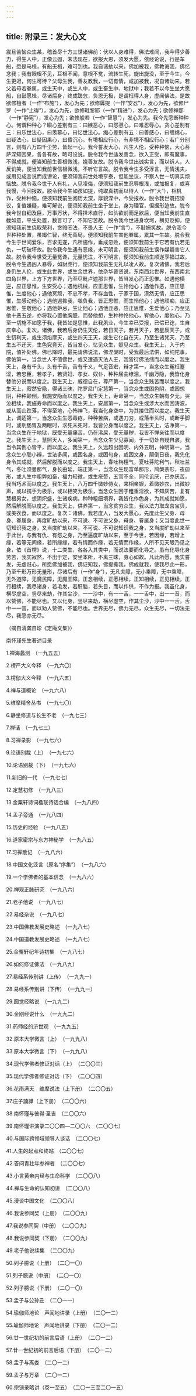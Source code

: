 ```yaml
---
---
---
```

title: 附录三：发大心文
---




震旦苦恼众生某，稽首尽十方三世诸佛前：伏以人身难得，佛法难闻，我今得少善力，得生人中，正像云遐，末法现在，欲报大恩，须发大愿，依经论说，行是车船，愿是马楫，有船无楫，难可到也。我自诸劫以来，佛加被我，佛教诲我，佛忆念我；我有眼根不见，耳根不闻，意根不觉，流转生死，旋出旋没，至于今生，今生更迟，何生可待？父母生我，善友教我，一切有情，咸加被我，况自诸劫来，若父若母若眷属，或生天中，或生人中，或生畜生中、地狱中；我若不以今生坐大愿船，自鼓愿楫，尽诸后身，终成蹉忽，负恩无极，是谓枉得人身，虚闻佛法。是故欲修檀者（一作“布施”），发心为先；欲修羼提（一作“安忍”），发心为先，欲修尸罗（一作“止得”），发心为先，欲修毗黎耶（一作“精进”），发心为先；欲修禅那（一作“静宪”），发心为先；欲修般若（一作“智慧”），发心为先。我今先愿断种种心。何谓种种心？瞋心差别有三：曰嫉恶心，曰怨懑心，曰难忍辱心。贪心差别有三：曰乐世法心，曰羡慕心，曰忆世法心。痴心差别有五：曰善感心，曰缠绵心，曰疑法心，曰疑因果心，曰昏沉心。有境相应行心，有非境不相应行心；若广分别言，则有八万四千尘劳，皆起一心。我今誓发大心，凡生人伦，受种种恼，大心菩萨深知因果，各各有故，略可设说。脱令我今世适发善念，欲入正受，即有魔事，不得成就，便当知前生善根微浅，娆善友故。脱令我今世出诚实言，而以诉人，人反讥笑，便当知我前世信根微浅，不听它言故。脱令我今生多受浮言，无情浅夫，或用见成言说而成谤论，便须知我前世处境亨泰，但能坐议，不察人世一切真实烦恼故。脱令我今世于人有礼，人见凌侮，便须知我前生忍辱根浅，或加报复，或喜我慢，今回报故。脱令我今生如孩如提，纯取真初而以待人（一作“大”），相机诈，受种种恼，便须知我前生阅历太深，厚貌深中，今受报故。脱令我世既招谤议，复值嫌疑，难可解说，便须知我前生坐于堂上，身为理官，但据形迹故。脱令我今世自细及巨，万事万状，不得择术直行，如头欲前而足欲后，便当知我前生直截如意，平生处置，数言可了，不知它苦故。脱令我今世进身坎坷，横见贬抑，便须知我前生侥取荣利，贪赂罔法，不畏人王（一作“言”），不耻姗笑故。脱令我今世种种处置，虽竭仁智，终无善局，便须知我前生害他眷属，累其一生故。脱令我今生于世间爱乐，百求无遂，凡所施作，垂成忽败，便须知我前生于它若有仇若无仇，一切破坏故。脱令我今生遇有恶缘，未可明言，便须知我前生误作媒翳害它人故。脱令我今世受无量冤谗，无量忧泣，不可明言，便须知我前生顺遂享福过故。脱令今生遇凶人暴辱，如豺虎行，便须知我前生无礼以凌人故。复次诸佛，我若后身仍生人伦，或生此世界，或生余世界，依杂华普贤说，东南西北世界，东西南北四角世界，上方下方世界，乃至尽毗卢遮那世界，皆当发心而正思惟。如遇他横逆，应正思惟，生安受心；遇他机械，应正思惟，生怜他心；遇他作恶，应正思惟，生度他心；遇他冥顽，不忠不孝，不存血性，于家于国，漠然无情，应正思惟，生感动他心；遇他遏抑我，噬负我，皆正思惟，而生怜他心；遇他顽痴，应正思惟，生敬他心；遇他妒忌，生让他心；遇他丑恶，应正思惟，生爱他心；乃至见他十恶五逆，亦将我心置他胸臆，而替他想，生种种怜他心，宥他心，度他心，乃至一切施不如愿于我，我皆如是思惟，此我夙业，今生幸已受报，已偿已讫，生自庆幸心。复次，诸佛，我若后身仍生天伦，若日天子，若月天子，若星辰天子，或生忉利天，或生须焰摩天，或生四天王天，或生它化自在天，乃至生诸梵天，乃至生五不还天，生色究竟天，皆当发心，忆见众生，照见众生。我生天上，入于内院，值补处佛，佛已降时，最先请佛说法，佛涅槃时，受我最后法供，如纯陀事，佛佑第一，当念世人不值佛世，或又遭遇灭法人王，我皆衍佛法绪而以度之。我生天上，身有千头，头有千舌，舌有千义，气足音宏，辩才第一，当念众生冤枉蹇涩，若忠臣，若孝子，若贤妇、孝女、奴仆，种种屈曲缭泪，千幽万隐，我皆化身替他分说而以度之。我生天上，威德自在，尊严第一，当念众生贱苦而以度之。我生天上，寂然安隐，得诸三昧，陀罗尼门定慧第一，当念众生或困色阴，或困想阴，种种颠倒，我施安隐而以度之。我生天上，寿命第一，当念众生朝有夕无，哭泣相续，我施寿命而以度之。我生天上，安居第一，当念众生或涉大水而困涛波，或从高山跌落，不得至地，心怖神飞，我当化身空中，为其接住而以度之。我生天上，调适第一，当念众生生恶毒疮，种种苦病，或遇刀刃，或落半头时，或断手脚时，或刳肠胃及两眼时，求死未死时，我皆分身而以度之。我生天上，洁净第一，当念众生在于地狱，既受无量痛苦，仍在沸屎，受无量秽，我皆不惮亲往而以度之。我生天上，慧照天人，多闻第一，当念众生少见寡闻，于一切处自疑自骇，我当令其倒心皆平，而以度之。我生天上，久远超出因明、内外五明，神明第一，当念众生小聪小辨，世法多闻，或困名身，或困句身，或困文身，颠倒日夜，我先化身令其成就，然后解脱而以度之。我生天上，春吐栴檀气，夏吐芬陀利气，秋吐兰气，冬吐须曼那气，身长由延，端正第一，当念众生现富单那形，鸠槃荼形，夜迦形，或人生中粗弊如畜，福力轻微，或生疣赘，五官不全，同伦讥厌，己亦厌苦，我当巧术而以度之。我生天上，八万四千微妙侍女，来相亲娱，着微妙衣，出微妙声，或以携手为极乐，或以相笑为极乐，当念众生困于粗重淫欲，不知厌苦，复有慧根男女，想阴炽盛，生诸疾病，种种粗细境界，我皆化作色身，为其成就如愿，然后解脱而以度之。我生天上，供养第一，当念贫穷众生，我以法力取龙宫宝贝，或美衣食，而以度之。复次：诸佛，我若度人，当发大愿心，先度此生父身、母身、眷属身，再度旷劫以来，不可说、不可说父身、母身、眷属身；又当度此世一切知识我之身，又当度旷劫以来，不可说、不可说知识我之身，又当度旷劫以来至于此世，与我有仇、有怨之身，乃至遍度旷劫以来，至于今世，若因缘，若增上缘，若等无间缘，若所缘缘，若有情而作缘，若无情而作缘，人所不见天眼乃见之身，依《首楞》说，十二类生，各各入其类中，而说法要而化导之。虽有化导化身劳苦，我实寂然，不出于定，安坐本所，不离三昧，身心如故。凡此所愿，我实誓发，无虚诳心，所愿佛加被我，佛证知我，佛提撕我，佛成就我，使我尽此一形，乃至千形万形无量形，尽诸后有（一作“身”），无凡夫障，无小乘障，无中乘障，无外道障，无魔民障，无魔王障。正念相续，正愿相续，正知相续，正见相续，正行相续，我尽诸身，若毛发，若肝脑，若头目，而以作供，不作为报。我虽化身，横尽虚空，竖尽来劫，作其尘沙，一一沙中，有一一舌，一一舌中，出一一音，而以赞佛，不能尽也。又以化身，竖尽来劫，横尽虚空，作其尘沙，沙中一一舌，舌中一一音，而以劝人赞佛，不能尽也。世界无尽，佛力无尽，众生无尽，一切法无尽，我愿亦无尽。





（摘自清龚自珍《定庵文集》）





南怀瑾先生著述目录


1.禅海蠡测　（一九五五）

2.楞严大义今释　（一九六〇）

3.楞伽大义今释　（一九六五）

4.禅与道概论　（一九六八）

5.维摩精舍丛书　（一九七〇）

6.静坐修道与长生不老　（一九七三）

7.禅话　（一九七三）

8.习禅录影　（一九七六）

9.论语别裁（上）　（一九七六）

10.论语别裁（下）　（一九七六）

11.新旧的一代　（一九七七）

12.定慧初修　（一九八三）

13.金粟轩诗词楹联诗话合编　（一九八四）

14.孟子旁通　（一九八四）

15.历史的经验　（一九八五）

16.道家密宗与东方神秘学　（一九八五）

17.习禅散记　（一九八六）

18.中国文化泛言（原名“序集”）　（一九八六）

19.一个学佛者的基本信念　（一九八六）

20.禅观正脉研究　（一九八六）

21.老子他说　（一九八七）

22.易经杂说　（一九八七）

23.中国佛教发展史略述　（一九八七）

24.中国道教发展史略述　（一九八七）

25.金粟轩纪年诗初集　（一九八七）

26.如何修证佛法　（一九八九）

27.易经系传别讲（上传）　（一九九一）

28.易经系传别讲（下传）　（一九九一）

29.圆觉经略说　（一九九二）

30.金刚经说什么　（一九九二）

31.药师经的济世观　（一九九五）

32.原本大学微言（上）　（一九九八）

33.原本大学微言（下）　（一九九八）

34.现代学佛者修证对话（上）　（二〇〇三）

35.现代学佛者修证对话（下）　（二〇〇四）

36.花雨满天　维摩说法（上下册）　（二〇〇五）

37.庄子諵譁（上下册）　（二〇〇六）

38.南怀瑾与彼得·圣吉　（二〇〇六）

39.南怀瑾讲演录二〇〇四—二〇〇六　（二〇〇七）

40.与国际跨领域领导人谈话　（二〇〇七）

41.人生的起点和终站　（二〇〇七）

42.答问青壮年参禅者　（二〇〇七）

43.小言黄帝内经与生命科学　（二〇〇八）

44.禅与生命的认知初讲　（二〇〇八）

45.漫谈中国文化　（二〇〇八）

46.我说参同契（上册）　（二〇〇九）

47.我说参同契（中册）　（二〇〇九）

48.我说参同契（下册）　（二〇〇九）

49.老子他说续集　（二〇〇九）

50.列子臆说（上册）　（二〇一〇）

51.列子臆说（中册）　（二〇一〇）

52.列子臆说（下册）　（二〇一〇）

53.孟子与公孙丑　（二〇一一）

54.瑜伽师地论　声闻地讲录（上册）　（二〇一二）

55.瑜伽师地论　声闻地讲录（下册）　（二〇一二）

56.廿一世纪初的前言后语（上册）　（二〇一二）

57.廿一世纪初的前言后语（下册）　（二〇一二）

58.孟子与离娄　（二〇一二）

59.孟子与万章　（二〇一二）

60.宗镜录略讲（卷一至五）　（二〇一三至二〇一五）